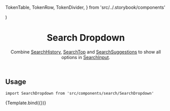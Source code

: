 
  TokenTable,
  TokenRow,
  TokenDivider,
} from 'src/../.storybook/components'


<Meta component={SearchDropdown} title="Features/Search/SearchDropdown" />

  <div
    style={{
      maxWidth: '600px',
      margin: '0 auto',
      padding: '0 16px',
      background: 'white',
    }}
  >
    <SearchInputProvider>
      <SearchDropdown {...args} />
    </SearchInputProvider>
  </div>
)

<header>

# Search Dropdown

Combine [SearchHistory](?path=/docs/features-search-searchhistory--default-story),
[SearchTop](?path=/docs/features-search-searchtop--default-story) and
[SearchSuggestions](?path=/docs/features-search-searchsuggestions--default-story)
to show all options in [SearchInput](?path=/docs/features-search-searchinput--default-story).

</header>

## Usage

`import SearchDropdown from 'src/components/search/SearchDropdown'`

<Canvas>
  <Story
    name="default"
    parameters={{
      backgrounds: { default: 'dark' },
      msw,
    }}
    args={{
      products,
    }}
  >
    {Template.bind({})}
  </Story>
</Canvas>

<ArgsTable story="default" />
